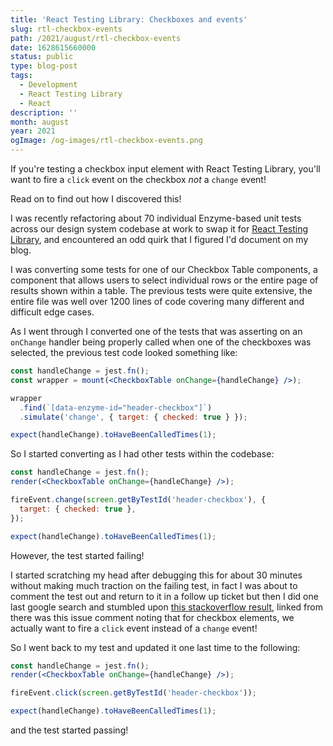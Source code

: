 ```yaml
---
title: 'React Testing Library: Checkboxes and events'
slug: rtl-checkbox-events
path: /2021/august/rtl-checkbox-events
date: 1628615660000
status: public
type: blog-post
tags:
  - Development
  - React Testing Library
  - React
description: ''
month: august
year: 2021
ogImage: /og-images/rtl-checkbox-events.png
---
```




<TLDR>

If you're testing a checkbox input element with React Testing Library, you'll
want to fire a `click` event on the checkbox _not_ a `change` event!

Read on to find out how I discovered this!

</TLDR>

I was recently refactoring about 70 individual Enzyme-based unit tests across
our design system codebase at work to swap it for
[React Testing Library](https://testing-library.com/docs/react-testing-library/intro/),
and encountered an odd quirk that I figured I'd document on my blog.

I was converting some tests for one of our Checkbox Table components, a
component that allows users to select individual rows or the entire page of
results shown within a table. The previous tests were quite extensive, the
entire file was well over 1200 lines of code covering many different and
difficult edge cases.

As I went through I converted one of the tests that was asserting on an
`onChange` handler being properly called when one of the checkboxes was
selected, the previous test code looked something like:

```jsx
const handleChange = jest.fn();
const wrapper = mount(<CheckboxTable onChange={handleChange} />);

wrapper
  .find(`[data-enzyme-id="header-checkbox"]`)
  .simulate('change', { target: { checked: true } });

expect(handleChange).toHaveBeenCalledTimes(1);
```

So I started converting as I had other tests within the codebase:

```jsx
const handleChange = jest.fn();
render(<CheckboxTable onChange={handleChange} />);

fireEvent.change(screen.getByTestId('header-checkbox'), {
  target: { checked: true },
});

expect(handleChange).toHaveBeenCalledTimes(1);
```

However, the test started failing!

I started scratching my head after debugging this for about 30 minutes without
making much traction on the failing test, in fact I was about to comment the
test out and return to it in a follow up ticket but then I did one last google
search and stumbled upon
[this stackoverflow result](https://stackoverflow.com/questions/63006476/fireevent-change-does-not-toggle-checkbox),
linked from there was this issue comment noting that for checkbox elements, we
actually want to fire a `click` event instead of a `change` event!

So I went back to my test and updated it one last time to the following:

```jsx
const handleChange = jest.fn();
render(<CheckboxTable onChange={handleChange} />);

fireEvent.click(screen.getByTestId('header-checkbox'));

expect(handleChange).toHaveBeenCalledTimes(1);
```

and the test started passing!

